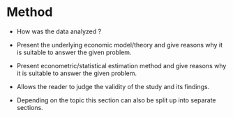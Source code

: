 # Method

- How was the data analyzed ?

- Present the underlying economic model/theory and give reasons why it is
  suitable to answer the given problem.

- Present econometric/statistical estimation method and give reasons why it is
  suitable to answer the given problem.

- Allows the reader to judge the validity of the study and its findings.

- Depending on the topic this section can also be split up into separate
  sections.

